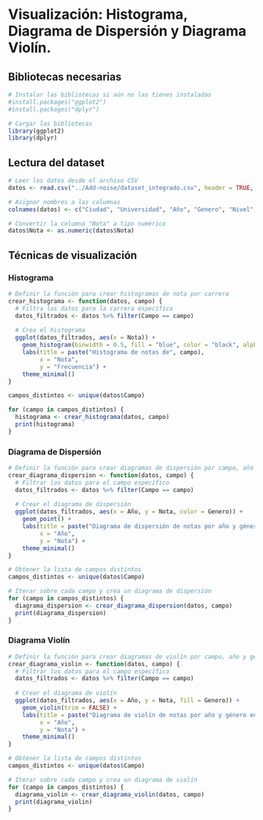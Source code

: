 # **Visualización: Histograma, Diagrama de Dispersión y Diagrama Violín.**

## Bibliotecas necesarias

```r
# Instalar las bibliotecas si aún no las tienes instaladas
#install.packages("ggplot2")
#install.packages("dplyr")
```

```r
# Cargar las bibliotecas
library(ggplot2)
library(dplyr)
```

## Lectura del dataset

```r
# Leer los datos desde el archivo CSV
datos <- read.csv("../Add-noise/dataset_integrado.csv", header = TRUE, stringsAsFactors = FALSE)

# Asignar nombres a las columnas
colnames(datos) <- c("Ciudad", "Universidad", "Año", "Genero", "Nivel", "Campo", "Nota", "Carrera", "Region", "Cantidad")

# Convertir la columna "Nota" a tipo numérico
datos$Nota <- as.numeric(datos$Nota)
```

## Técnicas de visualización

### Histograma

```r
# Definir la función para crear histogramas de nota por carrera
crear_histograma <- function(datos, campo) {
  # Filtra los datos para la carrera específica
  datos_filtrados <- datos %>% filter(Campo == campo)
  
  # Crea el histograma
  ggplot(datos_filtrados, aes(x = Nota)) +
    geom_histogram(binwidth = 0.5, fill = "blue", color = "black", alpha = 0.7) +
    labs(title = paste("Histograma de notas de", campo),
         x = "Nota",
         y = "Frecuencia") +
    theme_minimal()
}
```

```r
campos_distintos <- unique(datos$Campo)

for (campo in campos_distintos) {
  histograma <- crear_histograma(datos, campo)
  print(histograma)
}
```

### Diagrama de Dispersión

```r
# Definir la función para crear diagramas de dispersión por campo, año y género
crear_diagrama_dispersion <- function(datos, campo) {
  # Filtrar los datos para el campo específico
  datos_filtrados <- datos %>% filter(Campo == campo)
  
  # Crear el diagrama de dispersión
  ggplot(datos_filtrados, aes(x = Año, y = Nota, color = Genero)) +
    geom_point() +
    labs(title = paste("Diagrama de dispersión de notas por año y género en", campo),
         x = "Año",
         y = "Nota") +
    theme_minimal()
}
```

```r
# Obtener la lista de campos distintos
campos_distintos <- unique(datos$Campo)

# Iterar sobre cada campo y crea un diagrama de dispersión
for (campo in campos_distintos) {
  diagrama_dispersion <- crear_diagrama_dispersion(datos, campo)
  print(diagrama_dispersion)
}
```

### Diagrama Violín

```r

# Definir la función para crear diagramas de violín por campo, año y género
crear_diagrama_violin <- function(datos, campo) {
  # Filtrar los datos para el campo específico
  datos_filtrados <- datos %>% filter(Campo == campo)
  
  # Crear el diagrama de violín
  ggplot(datos_filtrados, aes(x = Año, y = Nota, fill = Genero)) +
    geom_violin(trim = FALSE) +
    labs(title = paste("Diagrama de violín de notas por año y género en", campo),
         x = "Año",
         y = "Nota") +
    theme_minimal()
}
```

```r

# Obtener la lista de campos distintos
campos_distintos <- unique(datos$Campo)

# Iterar sobre cada campo y crea un diagrama de violín
for (campo in campos_distintos) {
  diagrama_violin <- crear_diagrama_violin(datos, campo)
  print(diagrama_violin)
}
```

```r


```
